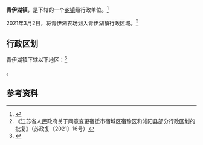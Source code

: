 {{中国乡级行政区|32/13/22/128/000
| 总面积 = 71.19平方千米
| 总人口 = 5.4万人
| 电话区号 = 527
}}

'''青伊湖镇'''，是{{PRC admin/fullname|32/13/22/128/000|3}}下辖的一个[[乡镇|乡镇]]级行政单位。<ref>{{PRC admin/ref sgc|{{PRC admin/parent|32/13/22/128/000}}}}</ref>

2021年3月2日，将青伊湖农场划入青伊湖镇行政区域。<ref>《江苏省人民政府关于同意变更宿迁市宿城区宿豫区和沭阳县部分行政区划的批复》（苏政复〔2021〕16号）</ref>

== 行政区划 ==

青伊湖镇下辖以下地区：<ref>{{PRC admin/ref sgc|32/13/22/128/000}}</ref>

{{PRC admin/children|32/13/22/128/000}}。

== 参考资料 ==

{{reflist}}

{{PRC admin/navcat|32/13/22/128/000}}